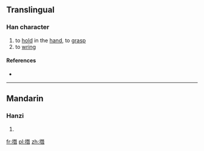 ==Translingual==

===Han character===
{{Han char|rn=64|rad=手|as=12|sn=15|four=|canj=手一山日 (QMUA)|ids=⿰[[扌]][[朁]]}}

# to [[hold]] in the [[hand]], to [[grasp]]
# to [[wring]]

====References====
* {{Han ref|kx=0453.310|dkj=12687|dj=0803.140|hdz=31956.010|uh=648D|ud=25741}}

----

==Mandarin==

===Hanzi===
{{cmn-hanzi|pin=[[xián]] ([[xian2]]), [[zǎn]] ([[zan3]])|wg=hsien<sup>2</sup>, tsan<sup>3</sup>}}

# {{defn|lang=cmn|sort=手12}}

[[fr:撍]]
[[pl:撍]]
[[zh:撍]]